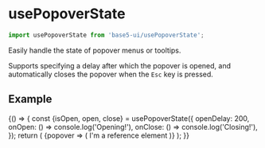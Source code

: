 

<Meta title="Hooks/usePopoverState" component={usePopoverState} />

# usePopoverState

```jsx
import usePopoverState from 'base5-ui/usePopoverState';
```

Easily handle the state of popover menus or tooltips.

Supports specifying a delay after which the popover is opened, and automatically closes the popover when the `Esc` key is pressed.

## Example

<Canvas>
	<Story name="Example">
		{() => {
			const {isOpen, open, close} = usePopoverState({
				openDelay: 200,
				onOpen: () => console.log('Opening!'),
				onClose: () => console.log('Closing!'),
			});
			return (
				<Box p="l" textAlign="center">
					<Popover
						renderWhenClosed
						isOpen={isOpen}
						content="I'm a popover. I'll always stick to my reference element!"
						placement="top"
						p="s"
						variant="inverted"
					>
						{popover => (
							<Text
								ref={popover.ref}
								onMouseEnter={open}
								onMouseLeave={close}
							>
								I'm a reference element
							</Text>
						)}
					</Popover>
				</Box>
			);
		}}
	</Story>
</Canvas>
